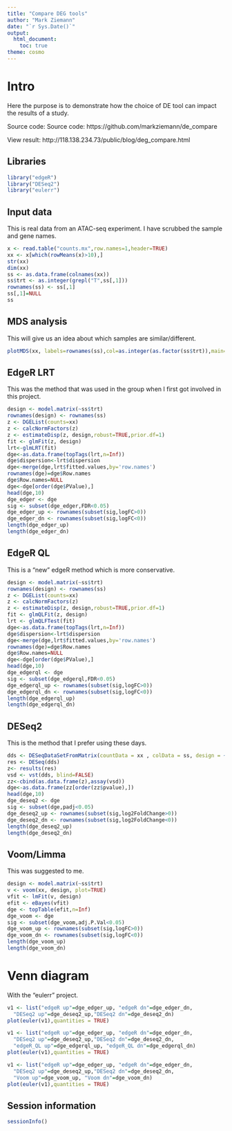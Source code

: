 ```yaml
---
title: "Compare DEG tools"
author: "Mark Ziemann"
date: "`r Sys.Date()`"
output:
  html_document:
    toc: true
theme: cosmo
---
```


# Intro

Here the purpose is to demonstrate how the choice of DE tool can impact the results of a study.

Source code: Source code: https://github.com/markziemann/de_compare

View result: http://118.138.234.73/public/blog/deg_compare.html

## Libraries

```r
library("edgeR")
library("DESeq2")
library("eulerr")
```

## Input data

This is real data from an ATAC-seq experiment.
I have scrubbed the sample and gene names.

```r
x <- read.table("counts.mx",row.names=1,header=TRUE)
xx <- x[which(rowMeans(x)>10),]
str(xx)
dim(xx)
ss <- as.data.frame(colnames(xx))
ss$trt <- as.integer(grepl("T",ss[,1]))
rownames(ss) <- ss[,1]
ss[,1]=NULL
ss
```

## MDS analysis

This will give us an idea about which samples are similar/different.

```r
plotMDS(xx, labels=rownames(ss),col=as.integer(as.factor(ss$trt)),main="MDS")
```

## EdgeR LRT

This was the method that was used in the group when I first got involved in this project.

```r

design <- model.matrix(~ss$trt)
rownames(design) <- rownames(ss)
z <- DGEList(counts=xx)
z <- calcNormFactors(z)
z <- estimateDisp(z, design,robust=TRUE,prior.df=1)
fit <- glmFit(z, design)
lrt<-glmLRT(fit)
dge<-as.data.frame(topTags(lrt,n=Inf))
dge$dispersion<-lrt$dispersion
dge<-merge(dge,lrt$fitted.values,by='row.names')
rownames(dge)=dge$Row.names
dge$Row.names=NULL
dge<-dge[order(dge$PValue),]
head(dge,10)
dge_edger <- dge
sig <- subset(dge_edger,FDR<0.05)
dge_edger_up <- rownames(subset(sig,logFC>0))
dge_edger_dn <- rownames(subset(sig,logFC<0))
length(dge_edger_up)
length(dge_edger_dn)

```

## EdgeR QL

This is a "new" edgeR method which is more conservative.

```r

design <- model.matrix(~ss$trt)
rownames(design) <- rownames(ss)
z <- DGEList(counts=xx)
z <- calcNormFactors(z)
z <- estimateDisp(z, design,robust=TRUE,prior.df=1)
fit <- glmQLFit(z, design)
lrt <- glmQLFTest(fit)
dge<-as.data.frame(topTags(lrt,n=Inf))
dge$dispersion<-lrt$dispersion
dge<-merge(dge,lrt$fitted.values,by='row.names')
rownames(dge)=dge$Row.names
dge$Row.names=NULL
dge<-dge[order(dge$PValue),]
head(dge,10)
dge_edgerql <- dge
sig <- subset(dge_edgerql,FDR<0.05)
dge_edgerql_up <- rownames(subset(sig,logFC>0))
dge_edgerql_dn <- rownames(subset(sig,logFC<0))
length(dge_edgerql_up)
length(dge_edgerql_dn)

```

## DESeq2

This is the method that I prefer using these days.

```r

dds <- DESeqDataSetFromMatrix(countData = xx , colData = ss, design = ~ trt )
res <- DESeq(dds)
z<- results(res)
vsd <- vst(dds, blind=FALSE)
zz<-cbind(as.data.frame(z),assay(vsd))
dge<-as.data.frame(zz[order(zz$pvalue),])
head(dge,10)
dge_deseq2 <- dge
sig <- subset(dge,padj<0.05)
dge_deseq2_up <- rownames(subset(sig,log2FoldChange>0))
dge_deseq2_dn <- rownames(subset(sig,log2FoldChange<0))
length(dge_deseq2_up)
length(dge_deseq2_dn)

```



## Voom/Limma

This was suggested to me.

```r

design <- model.matrix(~ss$trt)
v <- voom(xx, design, plot=TRUE)
vfit <- lmFit(v, design)
efit <- eBayes(vfit)
dge <- topTable(efit,n=Inf)
dge_voom <- dge
sig <- subset(dge_voom,adj.P.Val<0.05)
dge_voom_up <- rownames(subset(sig,logFC>0))
dge_voom_dn <- rownames(subset(sig,logFC<0))
length(dge_voom_up)
length(dge_voom_dn)

```

# Venn diagram

With the "eulerr" project.

```r

v1 <- list("edgeR up"=dge_edger_up, "edgeR dn"=dge_edger_dn,
  "DESeq2 up"=dge_deseq2_up,"DESeq2 dn"=dge_deseq2_dn)
plot(euler(v1),quantities = TRUE)

v1 <- list("edgeR up"=dge_edger_up, "edgeR dn"=dge_edger_dn,
  "DESeq2 up"=dge_deseq2_up,"DESeq2 dn"=dge_deseq2_dn,
  "edgeR_QL up"=dge_edgerql_up, "edgeR_QL dn"=dge_edgerql_dn)
plot(euler(v1),quantities = TRUE)

v1 <- list("edgeR up"=dge_edger_up, "edgeR dn"=dge_edger_dn,
  "DESeq2 up"=dge_deseq2_up,"DESeq2 dn"=dge_deseq2_dn,
  "Voom up"=dge_voom_up, "Voom dn"=dge_voom_dn)
plot(euler(v1),quantities = TRUE)

```

## Session information

```r
sessionInfo()
```

